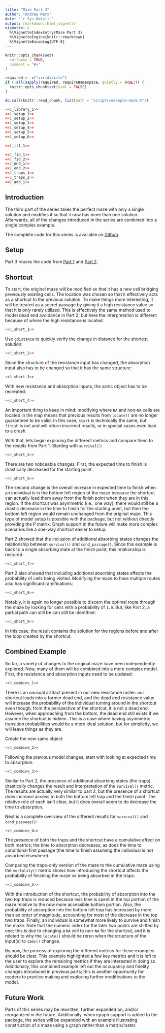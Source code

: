```yaml
---
title: "Maze Part 3"
author: "Andrew Marx"
date: "`r Sys.Date()`"
output: rmarkdown::html_vignette
vignette: >
  %\VignetteIndexEntry{Maze Part 3}
  %\VignetteEngine{knitr::rmarkdown}
  %\VignetteEncoding{UTF-8}
---
```


```r
knitr::opts_chunk$set(
  collapse = TRUE,
  comment = "#>"
)

required <- c("viridisLite")
if (!all(sapply(required, requireNamespace, quietly = TRUE))) {
  knitr::opts_chunk$set(eval = FALSE)
}

do.call(knitr::read_chunk, list(path = "scripts/example-maze.R"))
```

```r
<<1_library_1>>
<<1_setup_1>>
<<1_setup_2>>
<<1_setup_3>>
<<1_setup_4>>
<<1_setup_5>>
<<1_setup_6>>

<<1_ttf_1>>

<<2_fid_1>>
<<2_fid_2>>
<<2_end_1>>
<<2_end_2>>
<<2_traps_1>>
<<2_traps_2>>
<<2_add_1>>
```


## Introduction

The third part of the series takes the perfect maze with only a single solution and modifies it so that it now has more than one solution. Afterwards, all of the changes introduced in the series are combined into a single complex example.

The complete code for this series is available on [Github](https://github.com/andrewmarx/samc/tree/main/vignettes/scripts/example-maze.R).


## Setup

Part 3 reuses the code from [Part 1](example-maze-part2.html) and [Part 2](example-maze-part2.html).


## Shortcut

To start, the original maze will be modified so that it has a new cell bridging previously existing cells. The location was chosen so that it effectively acts as a shortcut to the previous solution. To make things more interesting, it will be treated as a secret passage by giving it a high resistance value so that it is only rarely utilized. This is effectively the same method used to model dead end avoidance in Part 2, but here the interpretation is different because of where the high resistance is located.
```r
<<3_short_1>>
```

Use `gdistance` to quickly verify the change in distance for the shortest solution:
```r
<<3_short_2>>
```

Since the structure of the resistance input has changed, the absorption input also has to be changed so that it has the same structure:
```r
<<3_short_3>>
```

With new resistance and absorption inputs, the samc object has to be recreated:
```r
<<3_short_4>>
```

An important thing to keep in mind: modifying where `NA` and non-`NA` cells are located in the map means that previous results from `locate()` are no longer guaranteed to be valid. In this case, `start` is technically the same, but `finish` is not and will return incorrect results, or in special cases even lead to a crash.

With that, lets begin exploring the different metrics and compare them to the results from Part 1. Starting with `survival()`:
```r
<<3_short_5>>
```

There are two noticeable changes. First, the expected time to finish is drastically decreased for the starting point:
```r
<<3_short_6>>
```

The second change is the overall increase in expected time to finish when an individual is in the bottom left region of the maze because the shortcut can actually lead them away from the finish point when they are in this region. If the shortcut was asymmetric (i.e., one way), there would still be a drastic decrease in the time to finish for the starting point, but then the bottom left region would remain unchanged from the original maze. This type of model setup is possible with the package, but not without directly providing the P matrix. Graph support in the future will make more complex scenarios like a one-way shortcut easier to setup.

Part 2 showed that the inclusion of additional absorbing states changes the relationship between `survival()` and `cond_passage()`. Since this example is back to a single absorbing state at the finish point, this relationship is restored:
```r
<<3_short_7>>
```

Part 2 also showed that including additional absorbing states affects the probability of cells being visited. Modifying the maze to have multiple routes also has significant ramifications:
```r
<<3_short_8>>
```

Notably, it is again no longer possible to discern the optimal route through the maze by looking for cells with a probability of `1.0`. But, like Part 2, a partial path can still be can still be identified:
```r
<<3_short_9>>
```

In this case, the result contains the solution for the regions before and after the loop created by the shortcut.


## Combined Example

So far, a variety of changes to the original maze have been independently explored. Now, many of them will be combined into a more complex model. First, the resistance and absorption inputs need to be updated:
```r
<<3_combine_1>>
```

There is an unusual artifact present in our new resistance raster: our shortcut leads into a former dead end, and the dead end resistance value will increase the probability of the individual turning around in the shortcut even though, from the perspective of the shortcut, it is not a dead end. However, when approaching from the bottom, the dead end still exists if we assume the shortcut is hidden. This is a case where having asymmetric transition probabilities would be a more ideal solution, but for simplicity, we will leave things as they are.

Create the new samc object:
```r
<<3_combine_2>>
```

Following the previous model changes, start with looking at expected time to absorption:
```r
<<3_combine_3>>
```

Similar to Part 2, the presence of additional absorbing states (the traps), drastically changes the result and interpretation of the `survival()` metric. The results are actually very similar to part 2, but the presence of a shortcut does increase access to both the bottom left trap and the finish point. The relative role of each isn't clear, but it does overall seem to do decrease the time to absorption. 

Next is a complete overview of the different results for `survival()` and `cond_passage()`:
```r
<<3_combine_4>>
```

The presence of both the traps and the shortcut have a cumulative effect on both metrics; the time to absorption decreases, as does the time to conditional first passage (the time to finish assuming the individual is not absorbed elsewhere).

Comparing the traps-only version of the maze to the cumulative maze using the `mortality()` metric shows how introducing the shortcut affects the probability of finishing the maze vs being absorbed in the traps:
```r
<<3_combine_5>>
```

With the introduction of the shortcut, the probability of absorption into the two top traps is reduced because less time is spent in the top portion of the maze relative to the now more accessible bottom portion. Also, the probability of absorption into the bottom left trap has increased by more than an order of magnitude, accounting for most of the decrease in the top two traps. Finally, an individual is somewhat more likely to survive and finish the maze. Note that the numeric index for the later two points are shifted by one; this is due to changing a `NA` cell to non-`NA` for the shortcut, and it is related to why the `locate()` should be rerun when the structure of the input(s) to `samc()` changes.

By now, the process of exploring the different metrics for these examples should be clear. This example highlighted a few key metrics and it is left to the user to explore the remaining metrics if they are interested in doing so. Additionally, this combined example left out the occupancy and fidelity changes introduced in previous parts; this is another opportunity for readers to practice making and exploring further modifications to the model.


## Future Work

Parts of this series may be rewritten, further expanded on, and/or reorganized in the future. Additionally, when igraph support is added to the package, the series will be expanded with an example illustrating construction of a maze using a graph rather than a matrix/raster.
